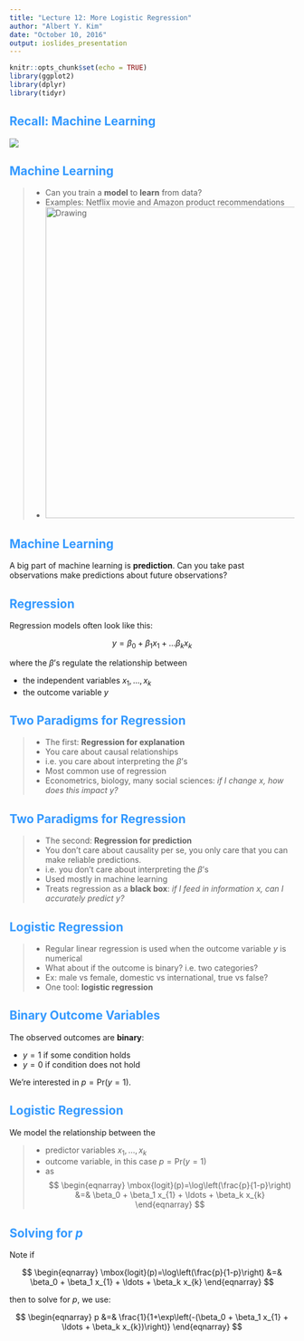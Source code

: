 ```yaml
---
title: "Lecture 12: More Logistic Regression"
author: "Albert Y. Kim"
date: "October 10, 2016"
output: ioslides_presentation
---
```


<style>
h2 { 
 color: #3399ff;		
}
h3 { 
 color: #3399ff;		
}
slides > slide.backdrop {
  background: white;
}
</style>


```r
knitr::opts_chunk$set(echo = TRUE)
library(ggplot2)
library(dplyr)
library(tidyr)
```



## Recall: Machine Learning

![](data_science_2.png)



## Machine Learning

> * Can you train a **model** to **learn** from data?
> * Examples: Netflix movie and Amazon product recommendations
> * <img src="self_driving.jpg" alt="Drawing" style="width: 550px;"/>



## Machine Learning

A big part of machine learning is **prediction**. Can you take past observations make predictions about future observations?



## Regression

Regression models often look like this:

$$
y = \beta_0 + \beta_1 x_1 + ... \beta_k x_k
$$

where the $\beta$'s regulate the relationship between

* the independent variables $x_1, ..., x_k$
* the outcome variable $y$



## Two Paradigms for Regression

> * The first: **Regression for explanation**
> * You care about causal relationships
> * i.e. you care about interpreting the $\beta$'s
> * Most common use of regression
> * Econometrics, biology, many social sciences: *if I change x, how does this impact y?*



## Two Paradigms for Regression

> * The second: **Regression for prediction**
> * You don't care about causality per se, you only care that you can make reliable predictions.
> * i.e. you don't care about interpreting the $\beta$'s
> * Used mostly in machine learning
> * Treats regression as a **black box**: *if I feed in information x, can I accurately predict y?*



## Logistic Regression

> * Regular linear regression is used when the outcome variable $y$ is numerical
> * What about if the outcome is binary? i.e. two categories?
> * Ex: male vs female, domestic vs international, true vs false?
> * One tool: **logistic regression**


## Binary Outcome Variables

The observed outcomes are **binary**:

* $y = 1$ if some condition holds
* $y = 0$ if condition does not hold

We're interested in $p = \mbox{Pr}(y = 1)$.



## Logistic Regression

<!--
Logistic regression is preferred over linear regression here because you might end up with fitted probabilities $\widehat{p}_i = \widehat{\mbox{Pr}}(y_i = 1)$ that are either

* less than 0
* greater than 1

So we use the not the first model, but the second:

$$
\begin{eqnarray}
p_i &=& \beta_1 X_{i1} + \ldots  + \beta_k X_{ik}\\
\mbox{logit}(p_i)=\log\left(\frac{p_i}{1-p_i}\right) &=& \beta_1 X_{i1} + \ldots  + \beta_k X_{ik}
\end{eqnarray}
$$
-->

We model the relationship between the

> * predictor variables $x_1, \ldots, x_k$
> * outcome variable, in this case $p = \mbox{Pr}(y = 1)$
> * as $$
\begin{eqnarray}
\mbox{logit}(p)=\log\left(\frac{p}{1-p}\right) &=& \beta_0 + \beta_1 x_{1} + \ldots  + \beta_k x_{k}
\end{eqnarray}
$$



## Solving for $p$

Note if

$$
\begin{eqnarray}
\mbox{logit}(p)=\log\left(\frac{p}{1-p}\right) &=& \beta_0 + \beta_1 x_{1} + \ldots  + \beta_k x_{k}
\end{eqnarray}
$$

then to solve for $p$, we use:

$$
\begin{eqnarray}
p &=& \frac{1}{1+\exp\left(-(\beta_0 + \beta_1 x_{1} + \ldots  + \beta_k x_{k})\right)} 
\end{eqnarray}
$$



